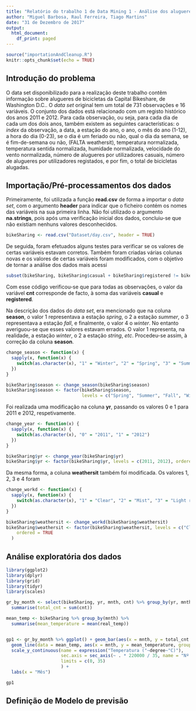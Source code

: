 ```yaml
---
title: "Relatório do trabalho 1 de Data Mining 1 - Análise dos alugueres de bicicletas da Capital Bikeshare"
author: "Miguel Barbosa, Raul Ferreira, Tiago Martins"
date: "31 de Dezembro de 2017"
output:
  html_document:
    df_print: paged
---
```



```r
source("importationAndCleanup.R")
knitr::opts_chunk$set(echo = TRUE)
```

## Introdução do problema

O data set disponibilizado para a realização deste trabalho contêm informação sobre alugueres de bicicletas da Capital Bikeshare, de Washington D.C.. O *data set* original tem um total de 731 observações e 16 variáveis. O conjunto dos dados está relacionado com um registo histórico dos anos 2011 e 2012. Para cada observação, ou seja, para cada dia de cada um dos dois anos, também existem as seguintes características: o *index* da observação, a data, a estação do ano, o ano, o mês do ano (1-12), a hora do dia (0-23), se o dia é um feriado ou não, qual o dia da semana, se é fim-de-semana ou não, (FALTA weathersit), temperatura normalizada, temperatura sentida normalizada, humidade normalizada, velocidade do vento normalizada, número de alugueres por utilizadores casuais, número de alugueres por utilizadores registados, e por fim, o total de bicicletas alugadas.


## Importação/Pré-processamentos dos dados

<!-- VER O PROBLEMA DAS SEASONS -->

Primeiramente, foi utilizada a função **read.csv** de forma a importar o *data set*, com o argumento **header** para indicar que o ficheiro contém os nomes das variáveis na sua primeira linha. Não foi utilizado o argumento **na.strings**, pois após uma verificação inicial dos dados, concluiu-se que não existiam nenhuns valores desconhecidos.

```r
bikeSharing <- read.csv("Dataset/day.csv", header = TRUE)
```


De seguida, foram efetuados alguns testes para verificar se os valores de certas variáveis estavam corretos. Também foram criadas várias colunas novas e os valores de certas variáveis foram modificados, com o objetivo de tornar a análise dos dados mais acessí 

```r
subset(bikeSharing, bikeSharing$casual + bikeSharing$registered != bikeSharing$cnt)
```

Com esse código verificou-se que para todas as observações, o valor da variável **cnt** corresponde de facto, à soma das variáveis **casual** e **registered**.

Na descrição dos dados do *data set*, era mencionado que na coluna **season**, o valor 1 representava a estação *spring*, o 2 a estação *summer*, o 3 representava a estação *fall*, e finalmente, o valor 4 o *winter*. No entanto averiguou-se que esses valores estavam errados. O valor 1 representa, na realidade, a estação *winter*, o 2 a estação *string*, *etc*. Procedeu-se assim, à correção da coluna **season**.

```r
change_season <- function(x) {
  sapply(x, function(x) {
    switch(as.character(x), "1" = "Winter", "2" = "Spring", "3" = "Summer", "4" = "Fall")
  })
}

bikeSharing$season <- change_season(bikeSharing$season)
bikeSharing$season <- factor(bikeSharing$season, 
                             levels = c("Spring", "Summer", "Fall", "Winter"), ordered = TRUE)
```

Foi realizada uma modificação na coluna **yr**, passando os valores 0 e 1 para 2011 e 2012, respetivamente.

```r
change_year <- function(x) {
  sapply(x, function(x) {
    switch(as.character(x), "0" = "2011", "1" = "2012")
  })
}

bikeSharing$yr <- change_year(bikeSharing$yr)
bikeSharing$yr <- factor(bikeSharing$yr, levels = c(2011, 2012), ordered = TRUE)
```

Da mesma forma, a coluna **weathersit** também foi modificada. Os valores 1, 2, 3 e 4 foram 

```r
change_workd <- function(x) {
  sapply(x, function(x) {
    switch(as.character(x), "1" = "Clear", "2" = "Mist", "3" = "Light rain/snow", "4" = "Heavy rain/snow")
  })
}

bikeSharing$weathersit <- change_workd(bikeSharing$weathersit)
bikeSharing$weathersit <- factor(bikeSharing$weathersit, levels = c("Clear", "Mist", "Light rain/snow", "Heavy rain/snow"),
    ordered = TRUE
  )
```
## Análise exploratória dos dados

```r
library(ggplot2)
library(dplyr)
library(grid)
library(tidyr)
library(scales)
```

```r
gr_by_month <- select(bikeSharing, yr, mnth, cnt) %>% group_by(yr, mnth) %>%
  summarise(total_cnt = sum(cnt))

mean_temp <- bikeSharing %>% group_by(mnth) %>% 
  summarise(mean_temperature = mean(real_temp))


gp1 <- gr_by_month %>% ggplot() + geom_bar(aes(x = mnth, y = total_cnt * 35 / 220000, fill = yr), stat = "identity", position = "dodge") +
  geom_line(data = mean_temp, aes(x = mnth, y = mean_temperature, group = 1), show.legend = FALSE) +
  scale_y_continuous(name = expression("Temperatura ("~degree~"C)"),
                     sec.axis = sec_axis(~ . * 220000 / 35, name = "Nº de alugueres"),
                     limits = c(0, 35)
                     ) +
  labs(x = "Mês")

gp1
```

## Definição de Modelo de previsão


